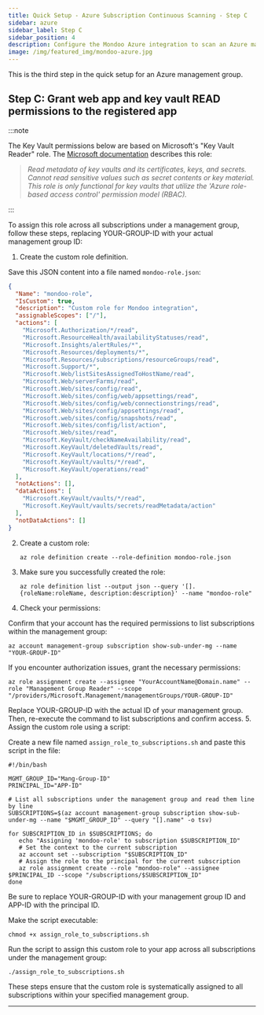 ```yaml
---
title: Quick Setup - Azure Subscription Continuous Scanning - Step C
sidebar: azure
sidebar_label: Step C
sidebar_position: 4
description: Configure the Mondoo Azure integration to scan an Azure management group. Step C is to grant web app and key vault READ permissions to the registered app.
image: /img/featured_img/mondoo-azure.jpg
---
```


This is the third step in the quick setup for an Azure management group.

## Step C: Grant web app and key vault READ permissions to the registered app

:::note

The Key Vault permissions below are based on Microsoft's "Key Vault Reader" role. The [Microsoft documentation](https://learn.microsoft.com/en-us/azure/role-based-access-control/built-in-roles) describes this role:

> _Read metadata of key vaults and its certificates, keys, and secrets. Cannot read sensitive values such as secret contents or key material. This role is only functional for key vaults that utilize the 'Azure role-based access control' permission model (RBAC)._

:::

To assign this role across all subscriptions under a management group, follow these steps, replacing YOUR-GROUP-ID with your actual management group ID:

1. Create the custom role definition.

Save this JSON content into a file named `mondoo-role.json`:

```json
{
  "Name": "mondoo-role",
  "IsCustom": true,
  "description": "Custom role for Mondoo integration",
  "assignableScopes": ["/"],
  "actions": [
    "Microsoft.Authorization/*/read",
    "Microsoft.ResourceHealth/availabilityStatuses/read",
    "Microsoft.Insights/alertRules/*",
    "Microsoft.Resources/deployments/*",
    "Microsoft.Resources/subscriptions/resourceGroups/read",
    "Microsoft.Support/*",
    "Microsoft.Web/listSitesAssignedToHostName/read",
    "Microsoft.Web/serverFarms/read",
    "Microsoft.Web/sites/config/read",
    "Microsoft.Web/sites/config/web/appsettings/read",
    "Microsoft.Web/sites/config/web/connectionstrings/read",
    "Microsoft.Web/sites/config/appsettings/read",
    "Microsoft.web/sites/config/snapshots/read",
    "Microsoft.Web/sites/config/list/action",
    "Microsoft.Web/sites/read",
    "Microsoft.KeyVault/checkNameAvailability/read",
    "Microsoft.KeyVault/deletedVaults/read",
    "Microsoft.KeyVault/locations/*/read",
    "Microsoft.KeyVault/vaults/*/read",
    "Microsoft.KeyVault/operations/read"
  ],
  "notActions": [],
  "dataActions": [
    "Microsoft.KeyVault/vaults/*/read",
    "Microsoft.KeyVault/vaults/secrets/readMetadata/action"
  ],
  "notDataActions": []
}
```

2. Create a custom role:

   ```
   az role definition create --role-definition mondoo-role.json
   ```

3. Make sure you successfully created the role:

   ```
   az role definition list --output json --query '[].{roleName:roleName, description:description}' --name "mondoo-role"
   ```

4. Check your permissions:

Confirm that your account has the required permissions to list subscriptions within the management group:

```
az account management-group subscription show-sub-under-mg --name "YOUR-GROUP-ID"
```

If you encounter authorization issues, grant the necessary permissions:

```
az role assignment create --assignee "YourAccountName@Domain.name" --role "Management Group Reader" --scope "/providers/Microsoft.Management/managementGroups/YOUR-GROUP-ID"
```

Replace YOUR-GROUP-ID with the actual ID of your management group. Then, re-execute the command to list subscriptions and confirm access. 5. Assign the custom role using a script:

Create a new file named `assign_role_to_subscriptions.sh` and paste this script in the file:

```
#!/bin/bash

MGMT_GROUP_ID="Mang-Group-ID"
PRINCIPAL_ID="APP-ID"

# List all subscriptions under the management group and read them line by line
SUBSCRIPTIONS=$(az account management-group subscription show-sub-under-mg --name "$MGMT_GROUP_ID" --query "[].name" -o tsv)

for SUBSCRIPTION_ID in $SUBSCRIPTIONS; do
   echo "Assigning 'mondoo-role' to subscription $SUBSCRIPTION_ID"
   # Set the context to the current subscription
   az account set --subscription "$SUBSCRIPTION_ID"
   # Assign the role to the principal for the current subscription
   az role assignment create --role "mondoo-role" --assignee $PRINCIPAL_ID --scope "/subscriptions/$SUBSCRIPTION_ID"
done
```

Be sure to replace YOUR-GROUP-ID with your management group ID and APP-ID with the principal ID.

Make the script executable:

```
chmod +x assign_role_to_subscriptions.sh
```

Run the script to assign this custom role to your app across all subscriptions under the management group:

```
./assign_role_to_subscriptions.sh
```

These steps ensure that the custom role is systematically assigned to all subscriptions within your specified management group.

---
